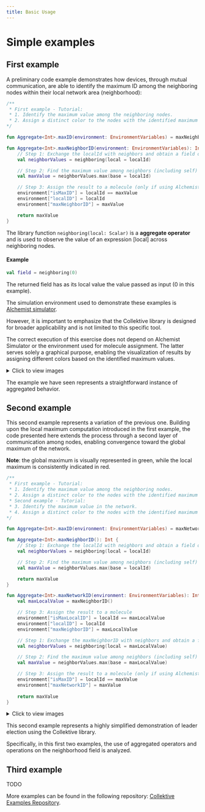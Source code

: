 ```yaml
---
title: Basic Usage
---
```


# Simple examples

## First example

A preliminary code example demonstrates how devices, through mutual communication, are able to identify the maximum ID among the neighboring nodes within their local network area (neighborhood):

```kotlin
/**
 * First example - Tutorial:
 * 1. Identify the maximum value among the neighboring nodes.
 * 2. Assign a distinct color to the nodes with the identified maximum values.
*/

fun Aggregate<Int>.maxID(environment: EnvironmentVariables) = maxNeighborID(environment)

fun Aggregate<Int>.maxNeighborID(environment: EnvironmentVariables): Int {
    // Step 1: Exchange the localId with neighbors and obtain a field of values
    val neighborValues = neighboring(local = localId)

    // Step 2: Find the maximum value among neighbors (including self)
    val maxValue = neighborValues.max(base = localId)

    // Step 3: Assign the result to a molecule (only if using Alchemist)
    environment["isMaxID"] = localId == maxValue
    environment["localID"] = localId
    environment["maxNeighborID"] = maxValue

    return maxValue
}

```
The library function `neighboring(local: Scalar)` is a **aggregate operator** and is used to observe the value of an expression [local] across neighboring nodes.

#### Example

```kotlin
val field = neighboring(0)
```

The returned field has as its local value the value passed as input (0 in this example).

The simulation environment used to demonstrate these examples is [Alchemist simulator](https://alchemistsimulator.github.io/). 

However, it is important to emphasize that the Collektive library is designed for broader applicability and is not limited to this specific tool.

The correct execution of this exercise does not depend on Alchemist Simulator or the environment used for molecule assignment. The latter serves solely a graphical purpose, enabling the visualization of results by assigning different colors based on the identified maximum values.

<details style={{ backgroundColor: 'transparent', border: '1px solid purple', borderRadius: '5px', padding: '5px' }}>
  <summary>Click to view images</summary>
  <div style={{ textAlign: 'center' }}>
    <img src="/img/basic-usage-first-example-1.png" style={{ maxWidth: '70%' }} />
  </div>
  In the initial configuration depicted in the first image, all nodes have the "isMaxID" flag initially set to true. A node for which "isMaxID == true" is represented in red.

  It is observed that the network has a low degree of connectivity, leading to the formation of multiple small subnetworks. 
  
  The resulting configuration after executing the code shown above is as follows:
  <div style={{ textAlign: 'center' }}>
    <img src="/img/basic-usage-first-example-2.png" style={{ maxWidth: '70%' }} />
  </div>

  The obtained result is briefly analyzed by considering one of these small subnetworks as an example. Specifically, we examine the nodes with ID 197, 277, and the intermediate node connecting them. 
  <div style={{ textAlign: 'center' }}>
    <img src="/img/basic-usage-first-example-3.png" style={{ maxWidth: '70%' }} />
  </div>

  In the figure, the ID of the intermediate node between nodes 197 and 277 is not displayed, but it can reasonably be assumed to be lower than those of the other two nodes. For this reason, both node 277 and node 197 have the flag "isMaxID == true." However, it is observed that node 197 does not recognize node 277 as the maximum. This occurs because there is no direct communication between them, and each node only transmits its own ID to its neighbors. This mechanism leads to a solution characterized by local maxima.
</details>

The example we have seen represents a straightforward instance of aggregated behavior.

## Second example

This second example represents a variation of the previous one. Building upon the local maximum computation introduced in the first example, the code presented here extends the process through a second layer of communication among nodes, enabling convergence toward the global maximum of the network. 

**Note**: the global maximum is visually represented in green, while the local maximum is consistently indicated in red.

```kotlin
/**
 * First example - Tutorial:
 * 1. Identify the maximum value among the neighboring nodes.
 * 2. Assign a distinct color to the nodes with the identified maximum values.
 * Second example - Tutorial:
 * 3. Identify the maximum value in the network.
 * 4. Assign a distinct color to the nodes with the identified maximum values.
*/

fun Aggregate<Int>.maxID(environment: EnvironmentVariables) = maxNetworkID(environment)

fun Aggregate<Int>.maxNeighborID(): Int {
    // Step 1: Exchange the localId with neighbors and obtain a field of values
    val neighborValues = neighboring(local = localId)

    // Step 2: Find the maximum value among neighbors (including self)
    val maxValue = neighborValues.max(base = localId)

    return maxValue
}

fun Aggregate<Int>.maxNetworkID(environment: EnvironmentVariables): Int {
    val maxLocalValue = maxNeighborID()

    // Step 3: Assign the result to a molecule
    environment["isMaxLocalID"] = localId == maxLocalValue
    environment["localID"] = localId
    environment["maxNeighborID"] = maxLocalValue

    // Step 1: Exchange the maxNeighborID with neighbors and obtain a field of values
    val neighborValues = neighboring(local = maxLocalValue)

    // Step 2: Find the maximum value among neighbors (including self)
    val maxValue = neighborValues.max(base = maxLocalValue)

    // Step 3: Assign the result to a molecule (only if using Alchemist)
    environment["isMaxID"] = localId == maxValue
    environment["maxNetworkID"] = maxValue
    
    return maxValue
}

```
<details style={{ backgroundColor: 'transparent', border: '1px solid purple', borderRadius: '5px', padding: '5px' }}>
  <summary>Click to view images</summary>
  <div style={{ textAlign: 'center' }}>
    <img src="/img/basic-usage-second-example-3.png" style={{ maxWidth: '70%' }} />
  </div>

  An additional layer of communication is introduced, as shown in the first image, which depicts the initial configuration where all nodes have the "isMaxID" flag set to true. In this second example, this flag represents the global maximum of the network. The flag previously used in the first example, called "isMaxID," has been renamed to "isMaxLocalID." A node for which "isMaxID == true" is represented in green, while a node for which "isMaxLocalID == true" is represented in red.
  
  Furthermore, in this example, the network is more interconnected. Taking this into account, along with the additional layer of communication between the nodes, where once a local maximum is identified, it will be communicated by all nodes within the interconnected subnet, these two characteristics will allow for the attainment of a global maximum.
  
  The resulting configuration after executing the code shown above is as follows:
  <div style={{ textAlign: 'center' }}>
    <img src="/img/basic-usage-second-example-2.png" style={{ maxWidth: '70%' }} />
  </div>

  There are four interconnected subnets, and the number of interconnected subnets is determined by the number of highlighted nodes. The nodes within each of these subnets communicate the local maximum value identified within them, thereby enabling the identification of the global maximum value of the entire network.
  <div style={{ textAlign: 'center' }}>
    <img src="/img/basic-usage-second-example-1.png" style={{ maxWidth: '70%' }} />
  </div>
  For the sake of visual clarity, the network is presented without the connection edges between the nodes. 
  
  Additionally, it should be noted that fewer nodes have been included compared to the previous example.
</details>

This second example represents a highly simplified demonstration of leader election using the Collektive library.

Specifically, in this first two examples, the use of aggregated operators and operations on the neighborhood field is analyzed.

## Third example

TODO

More examples can be found in the following repository: [Collektive Examples Repository](https://github.com/Collektive/collektive-examples).
